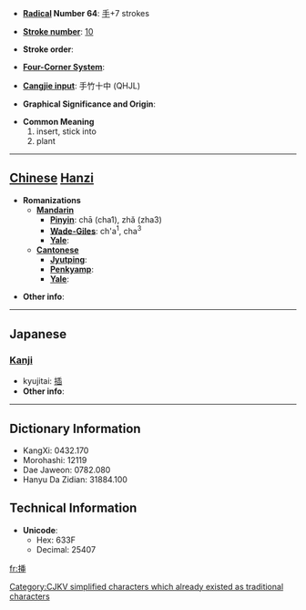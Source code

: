 * '''[[Wiktionary:Chinese radical index| Radical]] Number 64''': [[Wiktionary:Chinese radical index 手|手]]+7 strokes

* '''[[Wiktionary:Chinese total strokes index|Stroke number]]''': [[Wiktionary:Chinese total strokes index 10|10]]

* '''Stroke order''': 

* '''[[Wiktionary:Chinese four corner index|Four-Corner System]]''': 

* '''[[Wiktionary:Chinese Cangjie index|Cangjie input]]''': 手竹十中 (QHJL)

* '''Graphical Significance and Origin''': 

* '''Common Meaning'''
*#insert, stick into
*# plant


----

== [[Chinese]] [[Hanzi]] ==

* '''Romanizations'''
** '''[[Mandarin]]'''
*** '''[[Pinyin]]''': chā (cha1), zhǎ (zha3)
*** '''[[Wade-Giles]]''': ch'a<sup>1</sup>, cha<sup>3</sup>
*** '''[[Yale]]''': 
** '''[[Cantonese]]'''
*** '''[[Jyutping]]''':
*** '''[[Penkyamp]]''': 
*** '''[[Yale]]''': 

* '''Other info''': 

----

==Japanese==
===[[Kanji]]===
{{kanji|on readings=[[そう]] (sō)
|kun readings=[[さす]] (sasu), [[さしはさむ]] (sashihasamu)
}}
* kyujitai: [[插]]
* '''Other info''':  

----

== Dictionary Information ==

* KangXi: 0432.170
* Morohashi: 12119
* Dae Jaweon: 0782.080
* Hanyu Da Zidian: 31884.100

== Technical Information ==

* '''Unicode''':
** Hex: 633F
** Decimal: 25407

[[Category:CJKV simplified characters which already existed as traditional characters]]

[[fr:挿]]